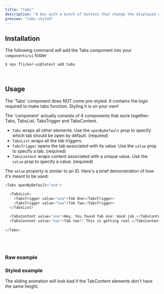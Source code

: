 ```yaml
---
title: "Tabs"
description: "A box with a bunch of buttons that change the displayed content when clicked."
preview: "tabs-styled"
---
```



## Installation

The following command will add the Tabs component into your `components/ui` folder

```bash
$ npx flicker-ui@latest add tabs
```

<br />

## Usage

<Note>The 'Tabs' component does NOT come pre-styled. It contains the logic required to make tabs function. Styling it is on your own!</Note>

The 'component' actually consists of 4 components that work together: Tabs, TabsList, TabsTrigger and TabsContent.
- `Tabs` wraps all other elements. Use the `openByDefault` prop to specify which tab should be open by default. (required)
- `TabsList` wraps all the tab triggers.
- `TabsTrigger` opens the tab associated with its value. Use the `value` prop to specify a tab. (required)
- `TabsContent` wraps content associated with a unique value. Use the `value` prop to specify a value. (required)

The `value` property is similar to an ID.
 Here's a brief demonstration of how it's meant to be used:
```js
<Tabs openByDefault="one">

  <TabsList>
    <TabsTrigger value="one">Tab One</TabsTrigger>
    <TabsTrigger value="two">Tab Two</TabsTrigger>
  </TabsList>

  <TabsContent value="one">Hey, You found Tab one! Good job.</TabsContent>
  <TabsContent value="two">Tab two?! This is getting real.</TabsContent>
      
</Tabs>
```

<br />
<br />

### Raw example

<PreviewBox className="mb-12" component="tabs-default"/>

### Styled example

<PreviewBox className="mb-12" component="tabs-styled"/>

<Note>The sliding animation will look bad if the TabContent elements don't have the same height.</Note>
